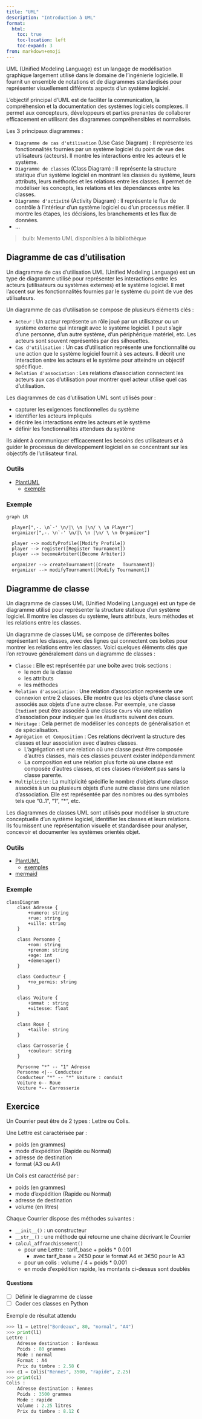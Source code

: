 ```yaml
---
title: "UML"
description: "Introduction à UML"
format: 
  html:
    toc: true
    toc-location: left
    toc-expand: 3
from: markdown+emoji
---
```


UML (Unified Modeling Language) est un langage de modélisation graphique largement utilisé dans le domaine de l'ingénierie logicielle. Il fournit un ensemble de notations et de diagrammes standardisés pour représenter visuellement différents aspects d'un système logiciel.

L'objectif principal d'UML est de faciliter la communication, la compréhension et la documentation des systèmes logiciels complexes. Il permet aux concepteurs, développeurs et parties prenantes de collaborer efficacement en utilisant des diagrammes compréhensibles et normalisés.

Les 3 principaux diagrammes :

- `Diagramme de cas d'utilisation` (Use Case Diagram) : Il représente les fonctionnalités fournies par un système logiciel du point de vue des utilisateurs (acteurs). Il montre les interactions entre les acteurs et le système.
- `Diagramme de classes` (Class Diagram) : Il représente la structure statique d'un système logiciel en montrant les classes du système, leurs attributs, leurs méthodes et les relations entre les classes. Il permet de modéliser les concepts, les relations et les dépendances entre les classes.
- `Diagramme d'activité` (Activity Diagram) : Il représente le flux de contrôle à l'intérieur d'un système logiciel ou d'un processus métier. Il montre les étapes, les décisions, les branchements et les flux de données.
- ...

> :bulb: Memento UML disponibles à la bibliothèque



## Diagramme de cas d'utilisation

Un diagramme de cas d'utilisation UML (Unified Modeling Language) est un type de diagramme utilisé pour représenter les interactions entre les acteurs (utilisateurs ou systèmes externes) et le système logiciel. Il met l'accent sur les fonctionnalités fournies par le système du point de vue des utilisateurs.

Un diagramme de cas d'utilisation se compose de plusieurs éléments clés :

- `Acteur` : Un acteur représente un rôle joué par un utilisateur ou un système externe qui interagit avec le système logiciel. Il peut s'agir d'une personne, d'un autre système, d'un périphérique matériel, etc. Les acteurs sont souvent représentés par des silhouettes.
- `Cas d'utilisation` : Un cas d'utilisation représente une fonctionnalité ou une action que le système logiciel fournit à ses acteurs. Il décrit une interaction entre les acteurs et le système pour atteindre un objectif spécifique.
- `Relation d'association` : Les relations d'association connectent les acteurs aux cas d'utilisation pour montrer quel acteur utilise quel cas d'utilisation.

Les diagrammes de cas d'utilisation UML sont utilisés pour :

- capturer les exigences fonctionnelles du système
- identifier les acteurs impliqués
- décrire les interactions entre les acteurs et le système
- définir les fonctionnalités attendues du système

Ils aident à communiquer efficacement les besoins des utilisateurs et à guider le processus de développement logiciel en se concentrant sur les objectifs de l'utilisateur final.


### Outils

- [PlantUML](http://www.plantuml.com/)
  - [exemple](https://github.com/ludo2ne/projet-info-2A/blob/main/doc/diagrammes/diag_cas_utilisation.txt)


### Exemple

```mermaid
graph LR

  player[",-. \n`-' \n/|\ \n |\n/ \ \n Player"]
  organizer[",-. \n`-' \n/|\ \n |\n/ \ \n Organizer"]

  player --> modifyProfile([Modify Profile])
  player --> register([Register Tournament])
  player --> becomeArbiter([Become Arbiter])
  
  organizer --> createTournament([Create   Tournament])
  organizer --> modifyTournament([Modify Tournament])
```


## Diagramme de classe

Un diagramme de classes UML (Unified Modeling Language) est un type de diagramme utilisé pour représenter la structure statique d'un système logiciel. Il montre les classes du système, leurs attributs, leurs méthodes et les relations entre les classes.

Un diagramme de classes UML se compose de différentes boîtes représentant les classes, avec des lignes qui connectent ces boîtes pour montrer les relations entre les classes. Voici quelques éléments clés que l'on retrouve généralement dans un diagramme de classes :

- `Classe` : Elle est représentée par une boîte avec trois sections :
  - le nom de la classe
  - les attributs
  - les méthodes
- `Relation d'association` : Une relation d'association représente une connexion entre 2 classes. Elle montre que les objets d'une classe sont associés aux objets d'une autre classe. Par exemple, une classe `Étudiant` peut être associée à une classe `Cours` via une relation d'association pour indiquer que les étudiants suivent des cours.
- `Héritage` : Cela permet de modéliser les concepts de généralisation et de spécialisation.
- `Agrégation et Composition` : Ces relations décrivent la structure des classes et leur association avec d'autres classes.
  - L'agrégation est une relation où une classe peut être composée d'autres classes, mais ces classes peuvent exister indépendamment
  - La composition est une relation plus forte où une classe est composée d'autres classes, et ces classes n'existent pas sans la classe parente.
- `Multiplicité` : La multiplicité spécifie le nombre d'objets d'une classe associés à un ou plusieurs objets d'une autre classe dans une relation d'association. Elle est représentée par des nombres ou des symboles tels que "0..1", "1", "*", etc.

Les diagrammes de classes UML sont utilisés pour modéliser la structure conceptuelle d'un système logiciel, identifier les classes et leurs relations. Ils fournissent une représentation visuelle et standardisée pour analyser, concevoir et documenter les systèmes orientés objet.

### Outils

- [PlantUML](http://www.plantuml.com/)
  - [exemples](https://github.com/ludo2ne/projet-info-2A/tree/main/doc/diagrammes)
- [mermaid](https://mermaid.js.org/syntax/classDiagram.html)

### Exemple

```mermaid
classDiagram
    class Adresse {
        +numero: string
        +rue: string
        +ville: string
    }

    class Personne {
        +nom: string
        +prenom: string
        +age: int
        +demenager()
    }

    class Conducteur {
        +no_permis: string
    }

    class Voiture {
        +immat : string
        +vitesse: float
    }

    class Roue {
        +taille: string
    }

    class Carrosserie {
        +couleur: string
    }

    Personne "*" -- "1" Adresse
    Personne <|-- Conducteur
    Conducteur "*" -- "*" Voiture : conduit
    Voiture o-- Roue
    Voiture *-- Carrosserie
```


## Exercice

Un Courrier peut être de 2 types : Lettre ou Colis.

Une Lettre est caractérisée par :

- poids (en grammes)
- mode d'expédition (Rapide ou Normal)
- adresse de destination
- format (A3 ou A4)

Un Colis est caractérisé par :

- poids (en grammes)
- mode d'expédition (Rapide ou Normal)
- adresse de destination
- volume (en litres)

Chaque Courrier dispose des méthodes suivantes :

- `__init__()` : un constructeur
- `__str__()` : une méthode qui retourne une chaine décrivant le Courrier
- `calcul_affranchissement()`
  - pour une Lettre : tarif_base + poids * 0.001
    - avec tarif_base = 2€50 pour le format A4 et 3€50 pour le A3
  - pour un colis : volume / 4 + poids * 0.001
  - en mode d'expédition rapide, les montants ci-dessus sont doublés

#### Questions

- [ ] Définir le diagramme de classe
- [ ] Coder ces classes en Python

Exemple de résultat attendu

```python
>>> l1 = Lettre("Bordeaux", 80, "normal", "A4")
>>> print(l1)
Lettre : 
    Adresse destination : Bordeaux
    Poids : 80 grammes
    Mode : normal
    Format : A4
    Prix du timbre : 2.58 €
>>> c1 = Colis("Rennes", 3500, "rapide", 2.25)
>>> print(c1)
Colis : 
    Adresse destination : Rennes 
    Poids : 3500 grammes 
    Mode : rapide 
    Volume : 2.25 litres 
    Prix du timbre : 8.12 €
```
